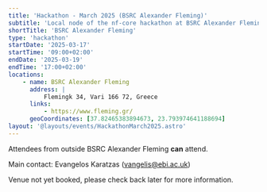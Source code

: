 ```yaml
---
title: 'Hackathon - March 2025 (BSRC Alexander Fleming)'
subtitle: 'Local node of the nf-core hackathon at BSRC Alexander Fleming, Greece'
shortTitle: 'BSRC Alexander Fleming'
type: 'hackathon'
startDate: '2025-03-17'
startTime: '09:00+02:00'
endDate: '2025-03-19'
endTime: '17:00+02:00'
locations:
    - name: BSRC Alexander Fleming
      address: |
          Flemingk 34, Vari 166 72, Greece
      links:
          - https://www.fleming.gr/
      geoCoordinates: [37.82465383894673, 23.793974641188694]
layout: '@layouts/events/HackathonMarch2025.astro'
---
```


Attendees from outside BSRC Alexander Fleming **can** attend.

Main contact: Evangelos Karatzas ([vangelis@ebi.ac.uk](mailto:vangelis@ebi.ac.uk))

Venue not yet booked, please check back later for more information.
